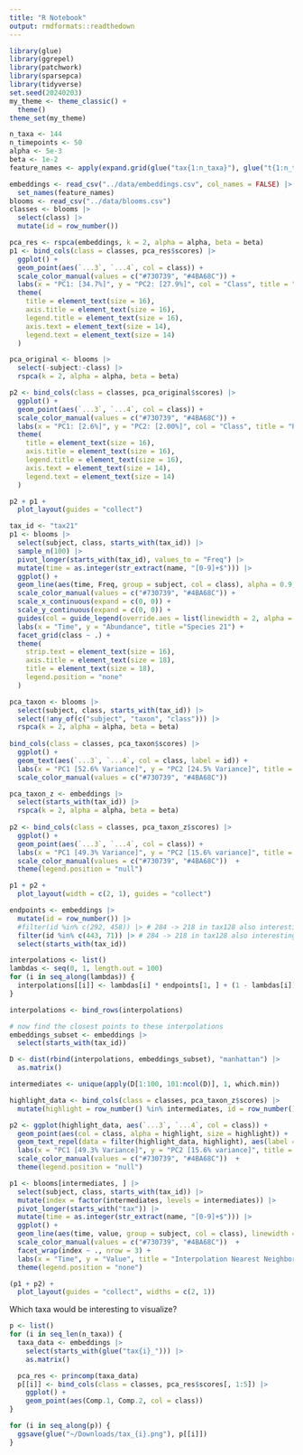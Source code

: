 ```yaml
---
title: "R Notebook"
output: rmdformats::readthedown
---
```


```r
library(glue)
library(ggrepel)
library(patchwork)
library(sparsepca)
library(tidyverse)
set.seed(20240203)
my_theme <- theme_classic() +
  theme()
theme_set(my_theme)
```

```r
n_taxa <- 144
n_timepoints <- 50
alpha <- 5e-3
beta <- 1e-2
feature_names <- apply(expand.grid(glue("tax{1:n_taxa}"), glue("t{1:n_timepoints}")), 1, paste, collapse = "_")

embeddings <- read_csv("../data/embeddings.csv", col_names = FALSE) |>
  set_names(feature_names)
blooms <- read_csv("../data/blooms.csv")
classes <- blooms |>
  select(class) |>
  mutate(id = row_number())
```

```r
pca_res <- rspca(embeddings, k = 2, alpha = alpha, beta = beta)
p1 <- bind_cols(class = classes, pca_res$scores) |>
  ggplot() +
  geom_point(aes(`...3`, `...4`, col = class)) +
  scale_color_manual(values = c("#730739", "#4BA68C")) +
  labs(x = "PC1: [34.7%]", y = "PC2: [27.9%]", col = "Class", title = "PCA of Embeddings") +
  theme(
    title = element_text(size = 16),
    axis.title = element_text(size = 16),
    legend.title = element_text(size = 16),
    axis.text = element_text(size = 14),
    legend.text = element_text(size = 14)
  )
```

```r
pca_original <- blooms |>
  select(-subject:-class) |>
  rspca(k = 2, alpha = alpha, beta = beta)

p2 <- bind_cols(class = classes, pca_original$scores) |>
  ggplot() +
  geom_point(aes(`...3`, `...4`, col = class)) +
  scale_color_manual(values = c("#730739", "#4BA68C")) +
  labs(x = "PC1: [2.6%]", y = "PC2: [2.00%]", col = "Class", title = "PCA of Original Data") +
  theme(
    title = element_text(size = 16),
    axis.title = element_text(size = 16),
    legend.title = element_text(size = 16),
    axis.text = element_text(size = 14),
    legend.text = element_text(size = 14)
  )

p2 + p1 +
  plot_layout(guides = "collect")
```

```r
tax_id <- "tax21"
p1 <- blooms |>
  select(subject, class, starts_with(tax_id)) |>
  sample_n(100) |>
  pivot_longer(starts_with(tax_id), values_to = "Freq") |>
  mutate(time = as.integer(str_extract(name, "[0-9]+$"))) |>
  ggplot() +
  geom_line(aes(time, Freq, group = subject, col = class), alpha = 0.9, linewidth = 0.8) +
  scale_color_manual(values = c("#730739", "#4BA68C")) +
  scale_x_continuous(expand = c(0, 0)) +
  scale_y_continuous(expand = c(0, 0)) +
  guides(col = guide_legend(override.aes = list(linewidth = 2, alpha = 1))) +
  labs(x = "Time", y = "Abundance", title ="Species 21") +
  facet_grid(class ~ .) +
  theme(
    strip.text = element_text(size = 16),
    axis.title = element_text(size = 18),
    title = element_text(size = 18),
    legend.position = "none"
  )
```

```r
pca_taxon <- blooms |>
  select(subject, class, starts_with(tax_id)) |>
  select(!any_of(c("subject", "taxon", "class"))) |>
  rspca(k = 2, alpha = alpha, beta = beta)
  
bind_cols(class = classes, pca_taxon$scores) |>
  ggplot() +
  geom_text(aes(`...3`, `...4`, col = class, label = id)) +
  labs(x = "PC1 [52.6% Variance]", y = "PC2 [24.5% Variance]", title = "PCA of Source Data [Species 21]") +
  scale_color_manual(values = c("#730739", "#4BA68C"))

pca_taxon_z <- embeddings |>
  select(starts_with(tax_id)) |>
  rspca(k = 2, alpha = alpha, beta = beta)
  
p2 <- bind_cols(class = classes, pca_taxon_z$scores) |>
  ggplot() +
  geom_point(aes(`...3`, `...4`, col = class)) +
  labs(x = "PC1 [49.3% Variance]", y = "PC2 [15.6% variance]", title = "PCA of Embeddings [Species 21]") +
  scale_color_manual(values = c("#730739", "#4BA68C"))  +
  theme(legend.position = "null")

p1 + p2 +
  plot_layout(width = c(2, 1), guides = "collect")
```

```r
endpoints <- embeddings |>
  mutate(id = row_number()) |>
  #filter(id %in% c(292, 458)) |> # 284 -> 218 in tax128 also interesting
  filter(id %in% c(443, 71)) |> # 284 -> 218 in tax128 also interesting
  select(starts_with(tax_id))

interpolations <- list()
lambdas <- seq(0, 1, length.out = 100)
for (i in seq_along(lambdas)) {
  interpolations[[i]] <- lambdas[i] * endpoints[1, ] + (1 - lambdas[i]) * endpoints[2, ]
}

interpolations <- bind_rows(interpolations)

# now find the closest points to these interpolations
embeddings_subset <- embeddings |>
  select(starts_with(tax_id))

D <- dist(rbind(interpolations, embeddings_subset), "manhattan") |>
  as.matrix()

intermediates <- unique(apply(D[1:100, 101:ncol(D)], 1, which.min))
```

```r
highlight_data <- bind_cols(class = classes, pca_taxon_z$scores) |>
  mutate(highlight = row_number() %in% intermediates, id = row_number())

p2 <- ggplot(highlight_data, aes(`...3`, `...4`, col = class)) +
  geom_point(aes(col = class, alpha = highlight, size = highlight)) +
  geom_text_repel(data = filter(highlight_data, highlight), aes(label = id), nudge_x = -1.5) +
  labs(x = "PC1 [49.3% Variance]", y = "PC2 [15.6% variance]", title = "PCA of Embeddings [Species 21]") +
  scale_color_manual(values = c("#730739", "#4BA68C"))  +
  theme(legend.position = "null")

p1 <- blooms[intermediates, ] |>
  select(subject, class, starts_with(tax_id)) |>
  mutate(index = factor(intermediates, levels = intermediates)) |>
  pivot_longer(starts_with("tax")) |>
  mutate(time = as.integer(str_extract(name, "[0-9]+$"))) |>
  ggplot() +
  geom_line(aes(time, value, group = subject, col = class), linewidth = 0.9) +
  scale_color_manual(values = c("#730739", "#4BA68C"))  +
  facet_wrap(index ~ ., nrow = 3) +
  labs(x = "Time", y = "Value", title = "Interpolation Nearest Neighbors") +
  theme(legend.position = "none")

(p1 + p2) +
  plot_layout(guides = "collect", widths = c(2, 1))
```

Which taxa would be interesting to visualize?

```r
p <- list()
for (i in seq_len(n_taxa)) {
  taxa_data <- embeddings |>
    select(starts_with(glue("tax{i}_"))) |>
    as.matrix()

  pca_res <- princomp(taxa_data)
  p[[i]] <- bind_cols(class = classes, pca_res$scores[, 1:5]) |>
    ggplot() +
    geom_point(aes(Comp.1, Comp.2, col = class))
}

for (i in seq_along(p)) {
  ggsave(glue("~/Downloads/tax_{i}.png"), p[[i]])
}
```
